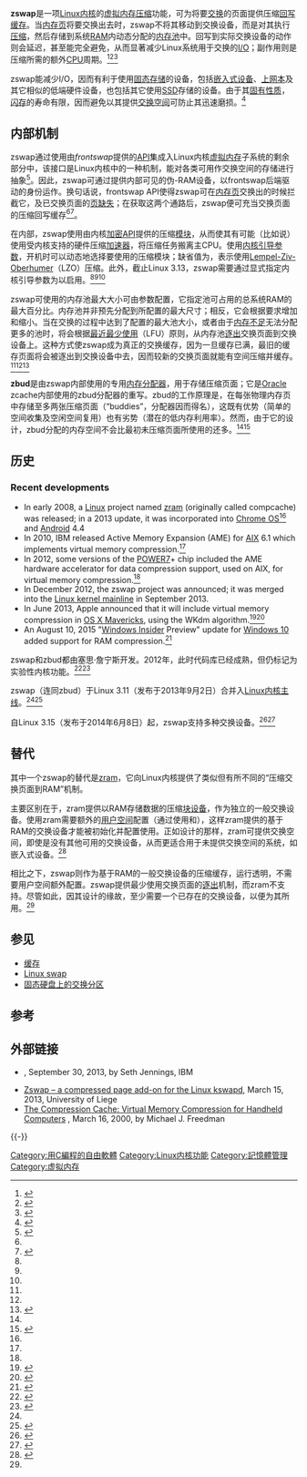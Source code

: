 {{noteTA
|G1=IT
|G2=FL
}}
{{Confused|zram}}
{{Lowercase title}}
{{Infobox software
| name                   = zswap
| title                  = zswap
| logo                   = <!-- Image name is enough -->
| logo caption           =
| logo_size              =
| logo_alt               =
| screenshot             = <!-- Image name is enough -->
| caption                =
| screenshot_size        =
| screenshot_alt         =
| collapsible            =
| author                 =
| developer              = 塞思·詹宁斯（Seth Jennings）及其他
| released               = <!-- {{Start date and age|YYYY|MM|DD|df=yes/no}} -->
| discontinued           =
| latest release version =
| latest release date    = <!-- {{Start date and age|YYYY|MM|DD|df=yes/no}} -->
| latest preview version =
| latest preview date    = <!-- {{Start date and age|YYYY|MM|DD|df=yes/no}} -->
| status                 =
| programming language   = [[C语言|C]]
| operating system       = [[Linux|Linux]]
| platform               =
| size                   =
| language               =
| language count         = <!-- DO NOT include this parameter unless you know what it does -->
| language footnote      =
| genre                  = [[:Category:Linux内核功能|Linux内核功能]]
| license                = [[GNU通用公共许可证|GNU通用公共许可证]]
| website                = {{URL|https://kernel.org/}}
}}

'''zswap'''是一项[[Linux内核|Linux内核]]的[[虚拟内存压缩|虚拟内存压缩]]功能，可为将要[[分頁|交换]]的页面提供压缩[[回写|回写]][[缓存|缓存]]。当[[内存页|内存页]]将要交换出去时，zswap不将其移动到交换设备，而是对其执行[[数据压缩|压缩]]，然后存储到系统[[随机存取存储器|RAM]]内动态分配的[[記憶池|内存池]]中。回写到实际交换设备的动作则会延迟，甚至能完全避免，从而显著减少Linux系统用于交换的[[I/O|I/O]]；副作用则是压缩所需的额外[[CPU|CPU]]周期。<ref name="lwn-537422">{{Cite web
 | url = https://lwn.net/Articles/537422/
 | title = The zswap compressed swap cache
 | date = {{date|2013-02-12|mdy}}
 | accessdate = {{date|2014-01-22|mdy}}
 | author = Seth Jennings
 | publisher = [[LWN.net|LWN.net]]
 | archive-date = 2021-11-28
 | archive-url = https://web.archive.org/web/20211128115231/https://lwn.net/Articles/537422/
 | dead-url = no
 }}</ref><ref name="ibm-44a4f27eba32">{{Cite web
 | url = https://www.ibm.com/developerworks/community/blogs/fe313521-2e95-46f2-817d-44a4f27eba32/entry/new_linux_zswap_compression_functionality7?lang=en
 | title = New Linux zswap compression functionality
 | date = {{date|2012-12-11|mdy}}
 | accessdate = {{date|2014-01-31|mdy}}
 | author = Jenifer Hopper
 | publisher = [[IBM|IBM]]
 | archive-date = 2014-10-14
 | archive-url = https://web.archive.org/web/20141014143549/https://www.ibm.com/developerworks/community/blogs/fe313521-2e95-46f2-817d-44a4f27eba32/entry/new_linux_zswap_compression_functionality7?lang=en
 | dead-url = no
 }}</ref><ref name="phoronix-MTQwODI">{{Cite web
 | url = http://www.phoronix.com/scan.php?page=news_item&px=MTQwODI
 | title = Zswap Merged Into The Linux 3.11 Kernel
 | date = {{date|2013-07-11|mdy}}
 | accessdate = {{date|2014-02-05|mdy}}
 | author = Michael Larabel
 | publisher = [[Phoronix|Phoronix]]
 | archive-date = 2021-05-09
 | archive-url = https://web.archive.org/web/20210509050028/https://www.phoronix.com/scan.php?page=news_item&px=MTQwODI
 | dead-url = no
 }}</ref>

zswap能减少I/O，因而有利于使用[[固态存储|固态存储]]的设备，包括[[嵌入式设备|嵌入式设备]]、[[上网本|上网本]]及其它相似的低端硬件设备，也包括其它使用[[固态硬盘|SSD]]存储的设备。由于其[[写入放大|固有性质]]，[[闪存|闪存]]的寿命有限，因而避免以其提供[[Linux_swap|交换空间]]可防止其迅速磨损。<ref name="kernel-docs">{{Cite web
 | url = https://www.kernel.org/doc/Documentation/vm/zswap.txt
 | title = Linux kernel documentation: Documentation/vm/zswap.txt
 | date = {{date|2013-11-22|mdy}}
 | accessdate = {{date|2014-01-22|mdy}}
 | publisher = [[kernel.org|kernel.org]]
 | archive-date = 2022-01-07
 | archive-url = https://web.archive.org/web/20220107182041/https://www.kernel.org/doc/Documentation/vm/zswap.txt
 | dead-url = no
 }}</ref>

== {{Anchor|FRONTSWAP|ZBUD}}内部机制 ==
zswap通过使用由''frontswap''提供的[[API|API]]集成入Linux内核[[虚拟内存|虚拟内存]]子系统的剩余部分中，该接口是Linux内核中的一种机制，能对各类可用作交换空间的存储进行抽象<ref>{{Cite web
 | url = http://article.gmane.org/gmane.linux.kernel.mm/47394
 | title = Frontswap [PATCH 0/4] (was Transcendent Memory): Overview
 | date = {{date|2010-04-22|mdy}}
 | accessdate = {{date|2014-12-23|mdy}}
 | author = Dan Magenheimer
 | website = gmane.org
 | archive-url = https://web.archive.org/web/20170426031356/http://article.gmane.org/gmane.linux.kernel.mm/47394
 | archive-date = 2017-04-26
 | dead-url = yes
 }}</ref>。因此，zswap可通过提供内部可见的伪-RAM设备，以frontswap后端驱动的身份运作。换句话说，frontswap API使得zswap可在[[内存页|内存页]]交换出的时候拦截它，及已交换页面的[[页缺失|页缺失]]；在获取这两个通路后，zswap便可充当交换页面的压缩回写缓存<ref name="lwn-537422" /><ref>{{Cite web
 | url = https://lwn.net/Articles/386090/
 | title = Cleancache and Frontswap
 | date = {{date|2010-05-04|mdy}}
 | accessdate = {{date|2014-03-26|mdy}}
 | author = Jonathan Corbet
 | publisher = [[LWN.net|LWN.net]]
 | archive-date = 2021-11-08
 | archive-url = https://web.archive.org/web/20211108085406/https://lwn.net/Articles/386090/
 | dead-url = no
 }}</ref>。

在内部，zswap使用由内核[[加密API_(Linux)|加密API]]提供的压缩[[可載入核心模組|模块]]，从而使其有可能（比如说）使用受内核支持的硬件压缩[[硬件加速|加速器]]，将压缩任务搬离主CPU。使用[[Linux内核引导参数|内核引导参数]]{{Mono|zswap.compressor}}，开机时可以动态地选择要使用的压缩模块；缺省值为{{Mono|deflate}}，表示使用[[LZO|Lempel-Ziv-Oberhumer]]（LZO）压缩。此外，截止Linux 3.13，zswap需要通过显式指定内核引导参数{{Mono|zswap.enabled}}为{{Mono|1}}以启用。<ref name="lwn-537422" /><ref name="ibm-44a4f27eba32" /><ref name="kernel-docs" />

zswap可使用的内存池最大大小可由{{Mono|[[sysfs|sysfs]]}}参数{{Mono|max_pool_percent}}配置，它指定池可占用的总系统RAM的最大百分比。内存池并非预先分配到所配置的最大尺寸；相反，它会根据要求增加和缩小。当在交换的过程中达到了配置的最大池大小，或者由于[[内存不足|内存不足]]无法分配更多的池时，将会根据[[最近最少使用|最近最少使用]]（LFU）原则，从内存池[[缓存逐出|逐出]]交换页面到交换设备上。这种方式使zswap成为真正的交换缓存，因为一旦缓存已满，最旧的缓存页面将会被逐出到交换设备中去，因而较新的交换页面就能有空间压缩并缓存。<ref name="lwn-537422" /><ref name="kernel-docs" /><ref>{{Cite web
 | url = http://git.kernel.org/cgit/linux/kernel/git/torvalds/linux.git/commit/?id=2b2811178e85553405b86e3fe78357b9b95889ce
 | title = kernel/git/torvalds/linux.git: zswap: add to mm/
 | work = Linux kernel source tree
 | date = {{date|2013-07-11|mdy}} | accessdate = {{date|2014-02-05|mdy}}
 | publisher = [[kernel.org|kernel.org]]
}}</ref>

'''zbud'''是由zswap内部使用的专用[[記憶體管理|内存分配器]]，用于存储压缩页面；它是[[甲骨文公司|Oracle]] zcache内部使用的zbud分配器的重写。zbud的工作原理是，在每张物理内存页中存储至多两张压缩页面（“buddies”，分配器因而得名），这既有优势（简单的空间收集及空闲空间复用）也有劣势（潜在的低内存利用率）。然而，由于它的设计，zbud分配的内存空间不会比最初未压缩页面所使用的还多。<ref name="phoronix-MTQwODI" /><ref>{{Cite web
 | url = http://git.kernel.org/cgit/linux/kernel/git/torvalds/linux.git/commit/?id=4e2e2770b1529edc5849c86b29a6febe27e2f083
 | title = kernel/git/torvalds/linux.git: zbud: add to mm/
 | work = Linux kernel source tree
 | date = {{date|2013-07-11|mdy}} | accessdate = {{date|2014-02-05|mdy}}
 | publisher = [[kernel.org|kernel.org]]
}}</ref>

== 历史 ==

===Recent developments===
* In early 2008, a [[Linux|Linux]] project named [[zram|zram]] (originally called compcache) was released; in a 2013 update, it was incorporated into [[Chrome OS|Chrome OS]]<ref name="zram-google-page" /> and [[Android|Android]] 4.4
* In 2010, IBM released Active Memory Expansion (AME) for [[AIX|AIX]] 6.1 which implements virtual memory compression.<ref name="IBM-AIX-AME" />
* In 2012, some versions of the [[POWER7|POWER7]]+ chip included the AME hardware accelerator for data compression support, used on AIX, for virtual memory compression.<ref name="IBM-POWER7+" />
* In December 2012, the zswap project was announced; it was merged into the [[Linux_kernel_mainline|Linux kernel mainline]] in September 2013.
* In June 2013, Apple announced that it will include virtual memory compression in [[OS X_Mavericks|OS X Mavericks]], using the WKdm algorithm.<ref>{{Cite web |url=http://arstechnica.com/apple/2013/10/os-x-10-9/17/#compressed-memory |title=存档副本 |access-date=2015-08-24 |archive-date=2017-01-17 |archive-url=https://web.archive.org/web/20170117071832/http://arstechnica.com/apple/2013/10/os-x-10-9/17/#compressed-memory |dead-url=no }}</ref><ref>{{Cite web |url=https://www.usenix.org/legacy/publications/library/proceedings/usenix01/cfp/wilson/wilson_html/node23.html |title=存档副本 |accessdate=2015-08-24 |archive-date=2016-03-05 |archive-url=https://web.archive.org/web/20160305072601/https://www.usenix.org/legacy/publications/library/proceedings/usenix01/cfp/wilson/wilson_html/node23.html |dead-url=no }}</ref>
* An August 10, 2015 "[[Windows_Insider|Windows Insider]] Preview" update for [[Windows 10|Windows 10]] added support for RAM compression.<ref>{{cite web |last=Aul |first=Gabe |url=http://blogs.windows.com/bloggingwindows/2015/08/18/announcing-windows-10-insider-preview-build-10525/ |title=Announcing Windows 10 Insider Preview Build 10525 |work=Blogging Windows |publisher=Microsoft |date=August 18, 2015 |accessdate=August 19, 2015 |archive-date=2015-08-19 |archive-url=https://web.archive.org/web/20150819025226/http://blogs.windows.com/bloggingwindows/2015/08/18/announcing-windows-10-insider-preview-build-10525/ |dead-url=no }}</ref>
zswap和zbud都由塞思·詹宁斯开发。2012年，此时代码库已经成熟，但仍标记为实验性内核功能。<ref>{{Cite web
 | url = http://article.gmane.org/gmane.linux.kernel/1408711
 | title = [PATCH 0/8] zswap: compressed swap caching
 | date = {{date|2012-12-11|mdy}}
 | accessdate = {{date|2014-01-05|mdy}}
 | website = gmane.org
 | archive-url = https://web.archive.org/web/20160309052948/http://article.gmane.org/gmane.linux.kernel/1408711
 | archive-date = 2016-03-09
 | dead-url = yes
 }}</ref><ref>{{Cite web
 | url = http://article.gmane.org/gmane.linux.kernel/1487788
 | title = [PATCHv10 0/4] zswap: compressed swap caching
 | date = {{date|2013-05-08|mdy}}
 | accessdate = {{date|2014-01-05|mdy}}
 | website = gmane.org
 | archive-url = https://web.archive.org/web/20170426011225/http://article.gmane.org/gmane.linux.kernel/1487788
 | archive-date = 2017-04-26
 | dead-url = yes
 }}</ref>

zswap（连同zbud）于Linux 3.11（发布于2013年9月2日）合并入[[Linux内核主线|Linux内核主线]]。<ref name="kernel-docs" /><ref>{{cite web
 | url = http://kernelnewbies.org/Linux_3.11#head-e34ed8623c5b96a292064848451d3a7f85faa449
 | title = Linux kernel 3.11, Section 9. Zswap: A compressed swap cache
 | date = {{date|2013-09-02|mdy}}
 | accessdate = {{date|2014-01-22|mdy}}
 | website = kernelnewbies.org
 | archive-date = 2021-11-14
 | archive-url = https://web.archive.org/web/20211114204425/https://kernelnewbies.org/Linux_3.11#head-e34ed8623c5b96a292064848451d3a7f85faa449
 | dead-url = no
 }}</ref>

自Linux 3.15（发布于2014年6月8日）起，zswap支持多种交换设备。<ref>{{cite web
 | url = http://kernelnewbies.org/Linux_3.15#head-73741bc00ce13369767b5a47dfbcfe07ad68f507
 | title = Linux kernel 3.15, Section 4. Memory management
 | date = {{date|2014-06-08|mdy}}
 | accessdate = {{date|2014-06-15|mdy}}
 | website = kernelnewbies.org
 | archive-date = 2018-06-11
 | archive-url = https://web.archive.org/web/20180611135106/https://kernelnewbies.org/Linux_3.15#head-73741bc00ce13369767b5a47dfbcfe07ad68f507
 | dead-url = no
 }}</ref><ref>{{Cite web
 | url = https://git.kernel.org/cgit/linux/kernel/git/torvalds/linux.git/commit/?id=60105e1248f571aa3b895cd63bef072ed9d90c77
 | title = kernel/git/torvalds/linux.git: mm/zswap: support multiple swap devices
 | work = Linux kernel source tree
 | date = {{date|2014-04-07|mdy}} | accessdate = {{date|2014-06-15|mdy}}
 | publisher = [[kernel.org|kernel.org]]
}}</ref>

== {{Anchor|VS-OTHERS}}替代 ==
其中一个zswap的替代是[[zram|zram]]，它向Linux内核提供了类似但有所不同的“压缩交换页面到RAM”机制。

主要区别在于，zram提供以RAM存储数据的压缩[[块设备|块设备]]，作为独立的一般交换设备。使用zram需要额外的[[用户空间|用户空间]]配置（通过使用{{Mono|[[mkswap|mkswap]]}}和{{Mono|[[swapon|swapon]]}}），这样zram提供的基于RAM的交换设备才能被初始化并配置使用。正如设计的那样，zram可提供交换空间，即使是没有其他可用的交换设备，从而更适合用于未提供交换空间的系统，如嵌入式设备。<ref name="lwn-545244">{{cite web
 | url = https://lwn.net/Articles/545244/
 | title = In-kernel memory compression
 | date = {{date|2013-04-03|mdy}}
 | accessdate = {{date|2014-03-08|mdy}}
 | author = Dan Magenheimer
 | publisher = [[LWN.net|LWN.net]]
 | archive-date = 2021-10-09
 | archive-url = https://web.archive.org/web/20211009005751/https://lwn.net/Articles/545244/
 | dead-url = no
 }}</ref>

相比之下，zswap则作为基于RAM的一般交换设备的压缩缓存，运行透明，不需要用户空间额外配置。zswap提供最少使用交换页面的[[缓存逐出|逐出]]机制，而zram不支持。尽管如此，因其设计的缘故，至少需要一个已存在的交换设备，以便为其所用。<ref name="lwn-545244" />

== 参见 ==
{{Portal|自由软件|Linux}}

* [[缓存|缓存]]
* [[Linux_swap|Linux swap]]
* [[固态硬盘#交换分区|固态硬盘上的交换分区]]

== 参考 ==
{{Reflist|30em}}

== 外部链接 ==
* {{YouTube|jYLzokeRtd0|Linux Transparent Memory Compression}}, September 30, 2013, by Seth Jennings, IBM
* [https://web.archive.org/web/20140202233144/http://queen.run.montefiore.ulg.ac.be/~martin/wordpress/wp-content/uploads/2013/02/os-zswap.pdf Zswap – a compressed page add-on for the Linux kswapd], March 15, 2013, University of Liege
* [http://www.cs.princeton.edu/~mfreed//docs/6.033/compression.pdf The Compression Cache: Virtual Memory Compression for Handheld Computers] {{Wayback|url=http://www.cs.princeton.edu/~mfreed//docs/6.033/compression.pdf |date=20150923212935 }}, March 16, 2000, by Michael J. Freedman

{{-}}

{{Linux内核}}
{{内存管理}}
{{操作系统}}

[[Category:用C編程的自由軟體|Category:用C編程的自由軟體]]
[[Category:Linux内核功能|Category:Linux内核功能]]
[[Category:記憶體管理|Category:記憶體管理]]
[[Category:虚拟内存|Category:虚拟内存]]